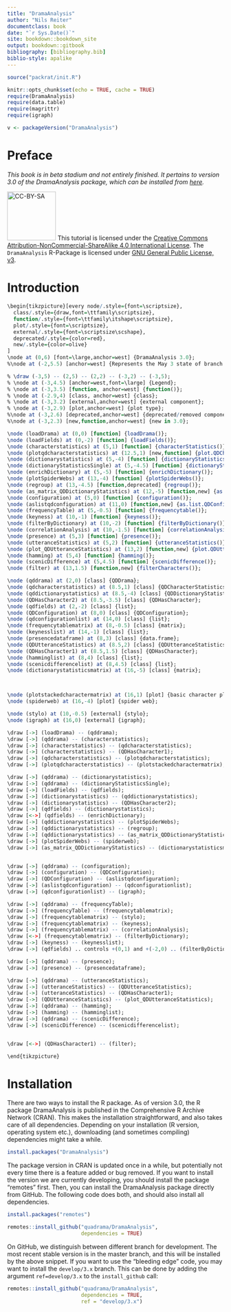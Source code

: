 ```yaml
---
title: "DramaAnalysis"
author: "Nils Reiter"
documentclass: book
date: "`r Sys.Date()`"
site: bookdown::bookdown_site
output: bookdown::gitbook
bibliography: [bibliography.bib]
biblio-style: apalike
---
```


```r
source("packrat/init.R")

knitr::opts_chunk$set(echo = TRUE, cache = TRUE)
require(DramaAnalysis)
require(data.table)
require(magrittr)
require(igraph)

v <- packageVersion("DramaAnalysis")
```

# Preface {-}

*This book is in beta stadium and not entirely finished. It pertains to version 3.0 of the DramaAnalysis package, which can be installed from [here](https://github.com/quadrama/DramaAnalysis/releases/tag/v3.0.0).*


[![CC-BY-SA](CC-BY-SA_icon.svg.png){ width=3cm }](https://creativecommons.org/licenses/by-sa/4.0/) This tutorial is licensed under the [Creative Commons Attribution-NonCommercial-ShareAlike 4.0 International License](https://creativecommons.org/licenses/by-sa/4.0/). The `DramaAnalysis` R-Package is licensed under [GNU General Public License, v3](https://www.gnu.org/licenses/gpl-3.0.html).

# Introduction

```r

\begin{tikzpicture}[every node/.style={font=\scriptsize},
  class/.style={draw,font=\ttfamily\scriptsize},
  function/.style={font=\ttfamily\itshape\scriptsize},
  plot/.style={font=\scriptsize},
  external/.style={font=\scriptsize\scshape},
  deprecated/.style={color=red},
  new/.style={color=olive}
]
\node at (0,6) [font=\large,anchor=west] {DramaAnalysis 3.0};
%\node at (-2,5.5) [anchor=west] {Represents the May 3 state of branch develop/3.x};

% \draw (-3,5) -- (2,5) -- (2,2) -- (-3,2) -- (-3,5);
% \node at (-3,4.5) [anchor=west,font=\large] {Legend};
% \node at (-3,3.5) [function, anchor=west] {function()};
% \node at (-2.9,4) [class, anchor=west] {class};
% \node at (-3,3.2) [external,anchor=west] {external component};
% \node at (-3,2.9) [plot,anchor=west] {plot type};
%\node at (-3,2.6) [deprecated,anchor=west] {deprecated/removed component};
%\node at (-3,2.3) [new,function,anchor=west] {new in 3.0};

\node (loadDrama) at (0,0) [function] {loadDrama()};
\node (loadFields) at (0,-2) [function] {loadFields()};
\node (characterstatistics) at (5,1) [function] {characterStatistics()};
\node (plotqdcharacterstatistics) at (12.5,1) [new,function] {plot.QDCharacterStatistics()};
\node (dictionarystatistics) at (5,-4) [function] {dictionaryStatistics()};
\node (dictionaryStatisticsSingle) at (5,-4.5) [function] {dictionaryStatisticsSingle()};
\node (enrichDictionary) at (5,-5) [function] {enrichDictionary()};
\node (plotSpiderWebs) at (13,-4) [function] {plotSpiderWebs()};
\node (regroup) at (13,-4.5) [function,deprecated] {regroup()};
\node (as_matrix_QDDictionaryStatistics) at (12,-5) [function,new] {as.matrix.QDDictionaryStatistics()};
\node (configuration) at (5,0) [function] {configuration()};
\node (aslistqdconfiguration) at (11,0) [function,new] {as.list.QDConfiguration()};
\node (frequencyTable) at (5,-0.5) [function] {frequencytable()};
\node (keyness) at (10,-1) [function] {keyness()};
\node (filterByDictionary) at (10,-2) [function] {filterByDictionary()};
\node (correlationAnalysis) at (10,-1.5) [function] {correlationAnalysis()};
\node (presence) at (5,3) [function] {presence()};
\node (utteranceStatistics) at (5,2) [function] {utteranceStatistics()};
\node (plot_QDUtteranceStatistics) at (13,2) [function,new] {plot.QDUtteranceStatistics()};
\node (hamming) at (5,4) [function] {hamming()};
\node (scenicDifference) at (5,4.5) [function] {scenicDifference()};
\node (filter) at (13,1.5) [function,new] {filterCharacters()};

\node (qddrama) at (2,0) [class] {QDDrama};
\node (qdcharacterstatistics) at (8.5,1) [class] {QDCharacterStatistics};
\node (qddictionarystatistics) at (8.5,-4) [class] {QDDictionaryStatistics};
\node (QDHasCharacter2) at (8.5,-3.5) [class] {QDHasCharacter};
\node (qdfields) at (2,-2) [class] {list};
\node (QDConfiguration) at (8,0) [class] {QDConfiguration};
\node (qdconfigurationlist) at (14,0) [class] {list};
\node (frequencytablematrix) at (8,-0.5) [class] {matrix};
\node (keynesslist) at (14,-1) [class] {list};
\node (presencedataframe) at (8,3) [class] {data.frame};
\node (QDUtteranceStatistics) at (8.5,2) [class] {QDUtteranceStatistics};
\node (QDHasCharacter1) at (8.5,1.5) [class] {QDHasCharacter};
\node (hamminglist) at (8,4) [class] {list};
\node (scenicdifferencelist) at (8,4.5) [class] {list};
\node (dictionarystatisticsmatrix) at (16,-5) [class] {matrix};



\node (plotstackedcharactermatrix) at (16,1) [plot] {basic character plot};
\node (spiderweb) at (16,-4) [plot] {spider web};

\node (stylo) at (10,-0.5) [external] {stylo};
\node (igraph) at (16,0) [external] {igraph};

\draw [->] (loadDrama) -- (qddrama);
\draw [->] (qddrama) -- (characterstatistics);
\draw [->] (characterstatistics) -- (qdcharacterstatistics);
\draw [->] (characterstatistics) -- (QDHasCharacter1);
\draw [->] (qdcharacterstatistics) -- (plotqdcharacterstatistics);
\draw [->] (plotqdcharacterstatistics) -- (plotstackedcharactermatrix);

\draw [->] (qddrama) -- (dictionarystatistics);
\draw [->] (qddrama) -- (dictionaryStatisticsSingle);
\draw [->] (loadFields) -- (qdfields);
\draw [->] (dictionarystatistics) -- (qddictionarystatistics);
\draw [->] (dictionarystatistics) -- (QDHasCharacter2);
\draw [->] (qdfields) -- (dictionarystatistics);
\draw [<->] (qdfields) -- (enrichDictionary);
\draw [->] (qddictionarystatistics) -- (plotSpiderWebs);
\draw [->] (qddictionarystatistics) -- (regroup);
\draw [->] (qddictionarystatistics) -- (as_matrix_QDDictionaryStatistics);
\draw [->] (plotSpiderWebs) -- (spiderweb);
\draw [->] (as_matrix_QDDictionaryStatistics) -- (dictionarystatisticsmatrix);


\draw [->] (qddrama) -- (configuration);
\draw [->] (configuration) -- (QDConfiguration);
\draw [->] (QDConfiguration) -- (aslistqdconfiguration);
\draw [->] (aslistqdconfiguration) -- (qdconfigurationlist);
\draw [->] (qdconfigurationlist) -- (igraph);

\draw [->] (qddrama) -- (frequencyTable);
\draw [->] (frequencyTable) -- (frequencytablematrix);
\draw [->] (frequencytablematrix) -- (stylo);
\draw [->] (frequencytablematrix) -- (keyness);
\draw [->] (frequencytablematrix) -- (correlationAnalysis);
\draw [<->] (frequencytablematrix) -- (filterByDictionary);
\draw [->] (keyness) -- (keynesslist);
\draw [->] (qdfields) .. controls +(0,1) and +(-2,0) .. (filterByDictionary);

\draw [->] (qddrama) -- (presence);
\draw [->] (presence) -- (presencedataframe);

\draw [->] (qddrama) -- (utteranceStatistics);
\draw [->] (utteranceStatistics) -- (QDUtteranceStatistics);
\draw [->] (utteranceStatistics) -- (QDHasCharacter1);
\draw [->] (QDUtteranceStatistics) -- (plot_QDUtteranceStatistics);
\draw [->] (qddrama) -- (hamming);
\draw [->] (hamming) -- (hamminglist);
\draw [->] (qddrama) -- (scenicDifference);
\draw [->] (scenicDifference) -- (scenicdifferencelist);


\draw [<->] (QDHasCharacter1) -- (filter);

\end{tikzpicture}

```

# Installation

There are two ways to install the R package. As of version 3.0, the R package DramaAnalysis is published in the Comprehensive R Archive Network (CRAN). This makes the installation straightforward, and also takes care of all dependencies. Depending on your installation (R version, operating system etc.), downloading (and sometimes compiling) dependencies might take a while.

```r
install.packages("DramaAnalysis")
```

The package version in CRAN is updated once in a while, but potentially not every time there is a feature added or bug removed. If you want to install the version we are currently developing, you should install the package "remotes" first. Then, you can install the DramaAnalysis package directly from GitHub. The following code does both, and should also install all dependencies.

```r
install.packages("remotes")

remotes::install_github("quadrama/DramaAnalysis", 
                        dependencies = TRUE)
```

On GitHub, we distinguish between different branch for development. The most recent stable version is in the master branch, and this will be installed by the above snippet. If you want to use the "bleeding edge" code, you may want to install the `develop/3.x` branch. This can be done by adding the argument `ref=develop/3.x` to the `install_github` call:

```r
remotes::install_github("quadrama/DramaAnalysis", 
                        dependencies = TRUE,
                        ref = "develop/3.x")

```


